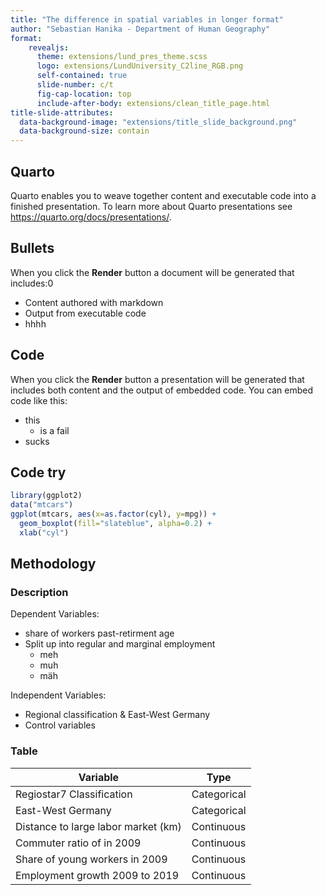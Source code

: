 ```yaml
---
title: "The difference in spatial variables in longer format"
author: "Sebastian Hanika - Department of Human Geography"
format:
    revealjs:
      theme: extensions/lund_pres_theme.scss
      logo: extensions/LundUniversity_C2line_RGB.png
      self-contained: true
      slide-number: c/t
      fig-cap-location: top
      include-after-body: extensions/clean_title_page.html
title-slide-attributes:
  data-background-image: "extensions/title_slide_background.png"
  data-background-size: contain
---
```


## Quarto

Quarto enables you to weave together content and executable code into a finished presentation. To learn more about Quarto presentations see <https://quarto.org/docs/presentations/>.

## Bullets

When you click the **Render** button a document will be generated that includes:0

-   Content authored with markdown
-   Output from executable code
-   hhhh

## Code

When you click the **Render** button a presentation will be generated that includes both content and the output of embedded code. You can embed code like this:

- this 
  - is a fail
- sucks

## Code try

```r
library(ggplot2)
data("mtcars")
ggplot(mtcars, aes(x=as.factor(cyl), y=mpg)) + 
  geom_boxplot(fill="slateblue", alpha=0.2) + 
  xlab("cyl")

```




## Methodology

::: panel-tabset
### Description

Dependent Variables:

-   share of workers past-retirment age
-   Split up into regular and marginal employment
    - meh
    - muh
    - mäh

Independent Variables:

-   Regional classification & East-West Germany
-   Control variables

### Table

| Variable                            | Type        |
|-------------------------------------|-------------|
| Regiostar7 Classification           | Categorical |
| East-West Germany                   | Categorical |
| Distance to large labor market (km) | Continuous  |
| Commuter ratio of in 2009           | Continuous  |
| Share of young workers in 2009      | Continuous  |
| Employment growth 2009 to 2019      | Continuous  |
:::
